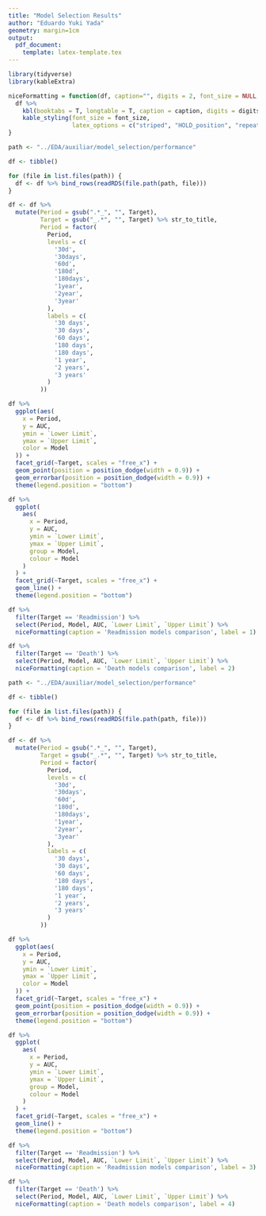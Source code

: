 ```yaml
---
title: "Model Selection Results"
author: "Eduardo Yuki Yada"
geometry: margin=1cm
output: 
  pdf_document:
    template: latex-template.tex
---
```


```r
library(tidyverse)
library(kableExtra)
```

```r
niceFormatting = function(df, caption="", digits = 2, font_size = NULL, label = 1){
  df %>%
    kbl(booktabs = T, longtable = T, caption = caption, digits = digits, format = "latex", label = label) %>%
    kable_styling(font_size = font_size,
                  latex_options = c("striped", "HOLD_position", "repeat_header"))
}
```


```r
path <- "../EDA/auxiliar/model_selection/performance"

df <- tibble()

for (file in list.files(path)) {
  df <- df %>% bind_rows(readRDS(file.path(path, file)))
}

df <- df %>%
  mutate(Period = gsub(".*_", "", Target),
         Target = gsub("_.*", "", Target) %>% str_to_title,
         Period = factor(
           Period,
           levels = c(
             '30d',
             '30days',
             '60d',
             '180d',
             '180days',
             '1year',
             '2year',
             '3year'
           ),
           labels = c(
             '30 days',
             '30 days',
             '60 days',
             '180 days',
             '180 days',
             '1 year',
             '2 years',
             '3 years'
           )
         ))

df %>%
  ggplot(aes(
    x = Period,
    y = AUC,
    ymin = `Lower Limit`,
    ymax = `Upper Limit`,
    color = Model
  )) +
  facet_grid(~Target, scales = "free_x") + 
  geom_point(position = position_dodge(width = 0.9)) +
  geom_errorbar(position = position_dodge(width = 0.9)) +
  theme(legend.position = "bottom")

df %>%
  ggplot(
    aes(
      x = Period,
      y = AUC,
      ymin = `Lower Limit`,
      ymax = `Upper Limit`,
      group = Model,
      colour = Model
    )
  ) +
  facet_grid(~Target, scales = "free_x") + 
  geom_line() + 
  theme(legend.position = "bottom")

df %>%
  filter(Target == 'Readmission') %>%
  select(Period, Model, AUC, `Lower Limit`, `Upper Limit`) %>%
  niceFormatting(caption = 'Readmission models comparison', label = 1)

df %>%
  filter(Target == 'Death') %>%
  select(Period, Model, AUC, `Lower Limit`, `Upper Limit`) %>%
  niceFormatting(caption = 'Death models comparison', label = 2)
```

```r
path <- "../EDA/auxiliar/model_selection/performance"

df <- tibble()

for (file in list.files(path)) {
  df <- df %>% bind_rows(readRDS(file.path(path, file)))
}

df <- df %>%
  mutate(Period = gsub(".*_", "", Target),
         Target = gsub("_.*", "", Target) %>% str_to_title,
         Period = factor(
           Period,
           levels = c(
             '30d',
             '30days',
             '60d',
             '180d',
             '180days',
             '1year',
             '2year',
             '3year'
           ),
           labels = c(
             '30 days',
             '30 days',
             '60 days',
             '180 days',
             '180 days',
             '1 year',
             '2 years',
             '3 years'
           )
         ))

df %>%
  ggplot(aes(
    x = Period,
    y = AUC,
    ymin = `Lower Limit`,
    ymax = `Upper Limit`,
    color = Model
  )) +
  facet_grid(~Target, scales = "free_x") + 
  geom_point(position = position_dodge(width = 0.9)) +
  geom_errorbar(position = position_dodge(width = 0.9)) +
  theme(legend.position = "bottom")

df %>%
  ggplot(
    aes(
      x = Period,
      y = AUC,
      ymin = `Lower Limit`,
      ymax = `Upper Limit`,
      group = Model,
      colour = Model
    )
  ) +
  facet_grid(~Target, scales = "free_x") + 
  geom_line() + 
  theme(legend.position = "bottom")

df %>%
  filter(Target == 'Readmission') %>%
  select(Period, Model, AUC, `Lower Limit`, `Upper Limit`) %>%
  niceFormatting(caption = 'Readmission models comparison', label = 3)

df %>%
  filter(Target == 'Death') %>%
  select(Period, Model, AUC, `Lower Limit`, `Upper Limit`) %>%
  niceFormatting(caption = 'Death models comparison', label = 4)
```
